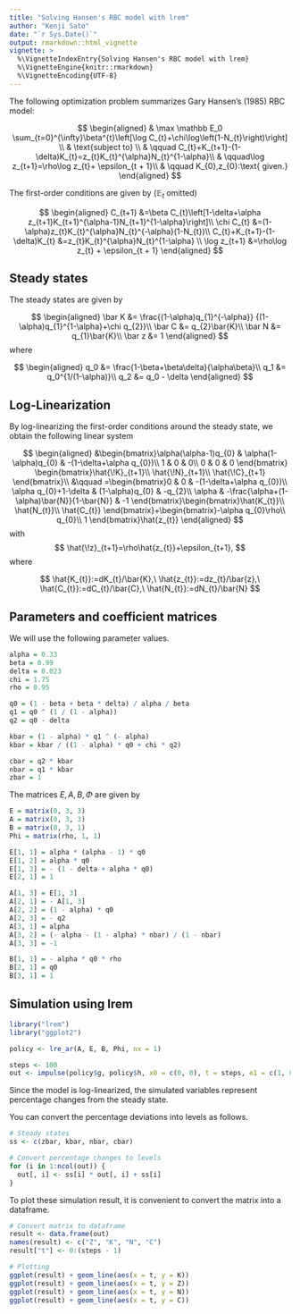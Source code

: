 ```yaml
---
title: "Solving Hansen's RBC model with lrem"
author: "Kenji Sato"
date: "`r Sys.Date()`"
output: rmarkdown::html_vignette
vignette: >
  %\VignetteIndexEntry{Solving Hansen's RBC model with lrem}
  %\VignetteEngine{knitr::rmarkdown}
  %\VignetteEncoding{UTF-8}
---
```


The following optimization problem summarizes Gary Hansen's (1985) RBC model:

$$
\begin{aligned}
 & \max \mathbb E_0 \sum_{t=0}^{\infty}\beta^{t}\left[\log C_{t}+\chi\log\left(1-N_{t}\right)\right] \\
 & \text{subject to} \\
 & \qquad C_{t}+K_{t+1}-(1-\delta)K_{t}=z_{t}K_{t}^{\alpha}N_{t}^{1-\alpha}\\
 & \qquad\log z_{t+1}=\rho\log z_{t}+ \epsilon_{t + 1}\\
 & \qquad K_{0},z_{0}:\text{ given.} 
\end{aligned}
$$

The first-order conditions are given by ($\mathbb E_t$ omitted)

$$
\begin{aligned}
  C_{t+1}
    &=\beta C_{t}\left[1-\delta+\alpha    
      z_{t+1}K_{t+1}^{\alpha-1}N_{t+1}^{1-\alpha}\right]\\
  \chi C_{t}
    &=(1-\alpha)z_{t}K_{t}^{\alpha}N_{t}^{-\alpha}(1-N_{t})\\
  C_{t}+K_{t+1}-(1-\delta)K_{t}
    &=z_{t}K_{t}^{\alpha}N_{t}^{1-\alpha} \\
  \log z_{t+1}
    &=\rho\log z_{t} + \epsilon_{t + 1}
\end{aligned}
$$

## Steady states

The steady states are given by 

$$
\begin{aligned}
  \bar K &= \frac{(1-\alpha)q_{1}^{-\alpha}}
    {(1-\alpha)q_{1}^{1-\alpha}+\chi q_{2}}\\
  \bar C &= q_{2}\bar{K}\\
  \bar N &= q_{1}\bar{K}\\
  \bar z &= 1
\end{aligned}
$$
where 

$$
\begin{aligned}
  q_0 &= \frac{1-\beta+\beta\delta}{\alpha\beta}\\
  q_1 &= q_0^{1/(1-\alpha)}\\
  q_2 &= q_0 - \delta
\end{aligned}
$$

## Log-Linearization

By log-linearizing the first-order conditions around the steady state, 
we obtain the following linear system

$$
\begin{aligned}
  &\begin{bmatrix}\alpha(\alpha-1)q_{0} & \alpha(1-\alpha)q_{0} & -(1-\delta+\alpha q_{0})\\
  1 & 0 & 0\\
  0 & 0 & 0
  \end{bmatrix}
  \begin{bmatrix}\hat{\!K}_{t+1}\\
  \hat{\!N}_{t+1}\\
  \hat{\!C}_{t+1}
  \end{bmatrix}\\
  &\qquad 
  =\begin{bmatrix}0 & 0 & -(1-\delta+\alpha q_{0})\\
  \alpha q_{0}+1-\delta & (1-\alpha)q_{0} & -q_{2}\\
  \alpha & -\frac{\alpha+(1-\alpha)\bar{N}}{1-\bar{N}} & -1
  \end{bmatrix}\begin{bmatrix}\hat{K_{t}}\\
  \hat{N_{t}}\\
  \hat{C_{t}}
  \end{bmatrix}+\begin{bmatrix}-\alpha q_{0}\rho\\
  q_{0}\\
  1
  \end{bmatrix}\hat{z_{t}}
\end{aligned}
$$
with
$$
  \hat{\!z}_{t+1}=\rho\hat{z_{t}}+\epsilon_{t+1},
$$
where 

$$
\hat{K_{t}}:=dK_{t}/\bar{K},\ \hat{z_{t}}:=dz_{t}/\bar{z},\ 
\hat{C_{t}}:=dC_{t}/\bar{C},\ \hat{N_{t}}:=dN_{t}/\bar{N}
$$

## Parameters and coefficient matrices

We will use the following parameter values.

```r
alpha = 0.33
beta = 0.99
delta = 0.023
chi = 1.75
rho = 0.95
```



```r
q0 = (1 - beta + beta * delta) / alpha / beta
q1 = q0 ^ (1 / (1 - alpha))
q2 = q0 - delta

kbar = (1 - alpha) * q1 ^ (- alpha)
kbar = kbar / ((1 - alpha) * q0 + chi * q2)

cbar = q2 * kbar
nbar = q1 * kbar
zbar = 1
```


The matrices $E, A, B, \Phi$ are given by

```r
E = matrix(0, 3, 3)
A = matrix(0, 3, 3)
B = matrix(0, 3, 1)
Phi = matrix(rho, 1, 1)

E[1, 1] = alpha * (alpha - 1) * q0
E[1, 2] = alpha * q0
E[1, 3] = - (1 - delta + alpha * q0)
E[2, 1] = 1

A[1, 3] = E[1, 3]
A[2, 1] = - A[1, 3]
A[2, 2] = (1 - alpha) * q0
A[2, 3] = - q2
A[3, 1] = alpha
A[3, 2] = (- alpha - (1 - alpha) * nbar) / (1 - nbar)
A[3, 3] = -1

B[1, 1] = - alpha * q0 * rho
B[2, 1] = q0
B[3, 1] = 1
```


## Simulation using **lrem**


```r
library("lrem")
library("ggplot2")
```

```r
policy <- lre_ar(A, E, B, Phi, nx = 1)

steps <- 100
out <- impulse(policy$g, policy$h, x0 = c(0, 0), t = steps, e1 = c(1, 0))
```

Since the model is log-linearized, the simulated variables represent percentage 
changes from the steady state. 

You can convert the percentage deviations into levels as follows.

```r
# Steady states
ss <- c(zbar, kbar, nbar, cbar)

# Convert percentage changes to levels
for (i in 1:ncol(out)) {
  out[, i] <- ss[i] * out[, i] + ss[i]
}
```

To plot these simulation result, it is convenient to convert the matrix into a
dataframe. 

```r
# Convert matrix to dataframe
result <- data.frame(out)
names(result) <- c("Z", "K", "N", "C")
result["t"] <- 0:(steps - 1)

# Plotting
ggplot(result) + geom_line(aes(x = t, y = K))
ggplot(result) + geom_line(aes(x = t, y = Z))
ggplot(result) + geom_line(aes(x = t, y = N))
ggplot(result) + geom_line(aes(x = t, y = C))

```
